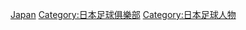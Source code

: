 {{Catnav|頁面分類|...|足球|各國足球|日本足球}}
{{Catnav|頁面分類|...|各國體育|日本體育|日本足球}}
{{Catnav|頁面分類|...|各國體育|各國足球|日本足球}}
{{Commonscat|Association football players by team in Japan}}

[[Category:各國球會的足球運動員|Japan]]
[[Category:日本足球俱樂部|Category:日本足球俱樂部]]
[[Category:日本足球人物|Category:日本足球人物]]